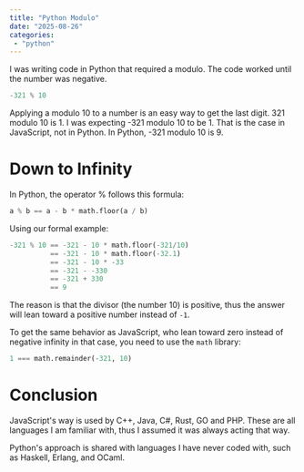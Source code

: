 ```yaml
---
title: "Python Modulo"
date: "2025-08-26"
categories:
 - "python"
---
```


I was writing code in Python that required a modulo. The code worked until the number was negative.

```Python
-321 % 10
```

Applying a modulo 10 to a number is an easy way to get the last digit. 321 modulo 10 is 1. I was expecting -321 modulo 10 to be 1. That is the case in JavaScript, not in Python. In Python, -321 modulo 10 is 9.


# Down to Infinity

In Python, the operator % follows this formula:

```python
a % b == a - b * math.floor(a / b)
```

Using our formal example:

```Python
-321 % 10 == -321 - 10 * math.floor(-321/10)
          == -321 - 10 * math.floor(-32.1)
          == -321 - 10 * -33
          == -321 - -330
          == -321 + 330
          == 9
```
The reason is that the divisor (the number 10) is positive, thus the answer will lean toward a positive number instead of `-1`.

To get the same behavior as JavaScript, who lean toward zero instead of negative infinity in that case, you need to use the `math` library:

```Python
1 === math.remainder(-321, 10)
```

# Conclusion

JavaScript's way is used by C++, Java, C#, Rust, GO and PHP. These are all languages I am familiar with, thus I assumed it was always acting that way.

Python's approach is shared with languages I have never coded with, such as Haskell, Erlang, and OCaml.

